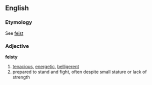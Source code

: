 ==English==
===Etymology===
See [[feist]]
<!-- from online etymology dictionary

1896, Amer.Eng. from feist "small dog," from fice, fist Amer.Eng. 1805 "small dog," short for fysting curre "stinking cur," attested from 1529, from M.E. fysten, fisten "break wind" (1440), related to O.E. fisting "stink." The 1811 slang dictionary defines fice as "a small windy escape backwards, more obvious to the nose than ears; frequently by old ladies charged on their lap-dogs." Cf. also Dan. fise "to blow, to fart," and obs. Eng. askefise, lit. "fire-blower, ash-blower," from an unrecorded O.N. source, used in M.E. for a kind of bellows, but orig. "a term of reproach among northern nations for an unwarlike fellow who stayed at home in the chimney corner" [O.E.D.] 
-->


===Adjective===
'''feisty'''
#[[tenacious]], [[energetic]], [[belligerent]]
#prepared to stand and fight, often despite small stature or lack of strength